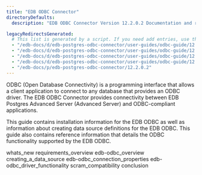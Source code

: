 ```yaml
---
title: "EDB ODBC Connector"
directoryDefaults:
  description: "EDB ODBC Connector Version 12.2.0.2 Documentation and release notes."

legacyRedirectsGenerated:
  # This list is generated by a script. If you need add entries, use the `legacyRedirects` key.
  - "/edb-docs/d/edb-postgres-odbc-connector/user-guides/odbc-guide/12.2.0.2/index.html"
  - "/edb-docs/d/edb-postgres-odbc-connector/user-guides/odbc-guide/12.2.0.2/conclusion.html"
  - "/edb-docs/d/edb-postgres-odbc-connector/user-guides/odbc-guide/12.2.0.2/whats_new.html"
  - "/edb-docs/d/edb-postgres-odbc-connector/user-guides/odbc-guide/12.2.0.2/genindex.html"
  - "/edb-docs/p/edb-postgres-odbc-connector/12.2.0.2"
---
```


ODBC (Open Database Connectivity) is a programming interface that allows a client application to connect to any database that provides an ODBC driver. The EDB ODBC Connector provides connectivity between EDB Postgres Advanced Server (Advanced Server) and ODBC-compliant applications.

This guide contains installation information for the EDB ODBC as well as information about creating data source definitions for the EDB ODBC. This guide also contains reference information that details the ODBC functionality supported by the EDB ODBC.

<div class="toctree" maxdepth="3">

whats_new requirements_overview edb-odbc_overview creating_a_data_source edb-odbc_connection_properties edb-odbc_driver_functionality scram_compatibility conclusion

</div>
